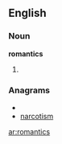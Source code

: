==English==
===Noun===
'''romantics'''
# {{plural of|[[romantic]]}}

===Anagrams===
* {{alphagram|acimnorst}}
* [[narcotism#English|narcotism]]

[[ar:romantics]]